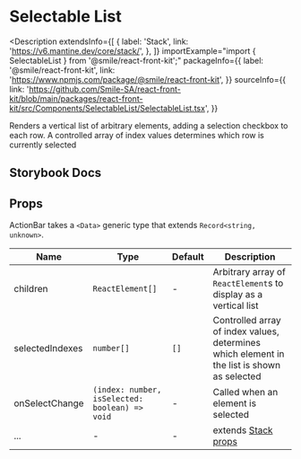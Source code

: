 # Selectable List

<Description
  extendsInfo={[
    {
      label: 'Stack',
      link: 'https://v6.mantine.dev/core/stack/',
    },
  ]}
  importExample="import { SelectableList } from '@smile/react-front-kit';"
  packageInfo={{
    label: '@smile/react-front-kit',
    link: 'https://www.npmjs.com/package/@smile/react-front-kit',
  }}
  sourceInfo={{
    link: 'https://github.com/Smile-SA/react-front-kit/blob/main/packages/react-front-kit/src/Components/SelectableList/SelectableList.tsx',
  }}
>
  Renders a vertical list of arbitrary elements, adding a selection checkbox to
  each row. A controlled array of index values determines which row is currently
  selected
</Description>

## Storybook Docs

<StorybookEmbed
  storyId="3-custom-components-selectablelist--docs"
  height="1380"
/>

## Props

ActionBar takes a `<Data>` generic type that extends `Record<string, unknown>`.

| Name            | Type                                           | Default | Description                                                                                 |
| --------------- | ---------------------------------------------- | ------- | ------------------------------------------------------------------------------------------- |
| children        | `ReactElement[]`                               | -       | Arbitrary array of `ReactElement`s to display as a vertical list                            |
| selectedIndexes | `number[]`                                     | `[]`    | Controlled array of index values, determines which element in the list is shown as selected |
| onSelectChange  | `(index: number, isSelected: boolean) => void` | -       | Called when an element is selected                                                          |
| ...             | -                                              | -       | extends [Stack props](https://v6.mantine.dev/core/stack/?t=props)                           |

